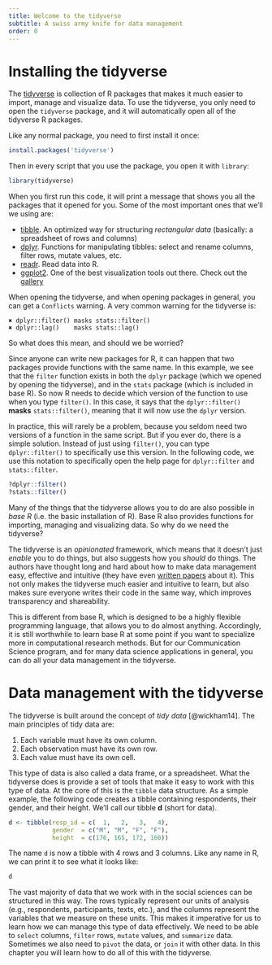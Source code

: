 ```yaml
---
title: Welcome to the tidyverse
subtitle: A swiss army knife for data management
order: 0
---
```


# Installing the tidyverse {#installing-the-tidyverse}

The [tidyverse](https://www.tidyverse.org) is collection of R packages that makes it much easier to import, manage and visualize data.
To use the tidyverse, you only need to open the `tidyverse` package, and it will automatically open all of the tidyverse R packages.

Like any normal package, you need to first install it once:

```r
install.packages('tidyverse')
```

Then in every script that you use the package, you open it with `library`:

```r
library(tidyverse)
```

When you first run this code, it will print a message that shows you all the packages that it opened for you. Some of the most important ones that we'll we using are:

* [tibble](https://tibble.tidyverse.org/). An optimized way for structuring *rectangular data* (basically: a spreadsheet of rows and columns)
* [dplyr](https://dplyr.tidyverse.org/). Functions for manipulating tibbles: select and rename columns, filter rows, mutate values, etc.
* [readr](https://readr.tidyverse.org/). Read data into R. 
* [ggplot2](https://ggplot2.tidyverse.org/). One of the best visualization tools out there. Check out the [gallery](https://r-graph-gallery.com/)


::: {.callout-warning title="What about the 'Conflicts'?" collapse="true"}
When opening the tidyverse, and when opening packages in general, you can get a `Conflicts` warning. 
A very common warning for the tidyverse is:

```
✖ dplyr::filter() masks stats::filter()
✖ dplyr::lag()    masks stats::lag()
```

So what does this mean, and should we be worried?

Since anyone can write new packages for R, it can happen that two packages provide functions with the same name.
In this example, we see that the `filter` function exists in both the `dplyr` package (which we opened by opening the tidyverse), and in the `stats` package (which is included in base R).
So now R needs to decide which version of the function to use when you type `filter()`.
In this case, it says that the `dplyr::filter()` **masks** `stats::filter()`, meaning that it will now use the `dplyr` version.

In practice, this will rarely be a problem, because you seldom need two versions of a function in the same script.
But if you ever do, there is a simple solution. Instead of just using `filter()`, you can type `dplyr::filter()` to specifically use this version.
In the following code, we use this notation to specifically open the help page for `dplyr::filter` and `stats::filter`.

```r
?dplyr::filter()
?stats::filter()
```

:::

::: {.callout-note title="The tidyverse versus base R" collapse="true"}
Many of the things that the tidyverse allows you to do are also possible in *base R* (i.e. the basic installation of R).
Base R also provides functions for importing, managing and visualizing data.
So why do we need the tidyverse?

The tidyverse is an *opinionated* framework, which means that it doesn't just *enable* you to do things, but also suggests how you *should* do things.
The authors have thought long and hard about how to make data management easy, effective and intuitive (they have even [written papers](https://www.jstatsoft.org/article/view/v059i10) about it).
This not only makes the tidyverse much easier and intuitive to learn, but also makes sure everyone writes their code in the same way, which improves transparency and shareability.

This is different from base R, which is designed to be a highly flexible programming language, that allows you to do almost anything.
Accordingly, it is still worthwhile to learn base R at some point if you want to specialize more in computational research methods.
But for our Communication Science program, and for many data science applications in general, you can do all your data management in the tidyverse.
:::


# Data management with the tidyverse {#data-management-with-the-tidyverse}

The tidyverse is built around the concept of *tidy data* [@wickham14].
The main principles of tidy data are:

1. Each variable must have its own column.
2. Each observation must have its own row.
3. Each value must have its own cell.

This type of data is also called a data frame, or a spreadsheet.
What the tidyverse does is provide a set of tools that make it easy to work with this type of data.
At the core of this is the `tibble` data structure.
As a simple example, the following code creates a tibble containing respondents, their gender, and their height.
We'll call our tibble **d** (short for data).

```r
d <- tibble(resp_id = c(  1,   2,   3,   4), 
            gender  = c("M", "M", "F", "F"), 
            height  = c(176, 165, 172, 160))
```

The name `d` is now a tibble with 4 rows and 3 columns.
Like any name in R, we can print it to see what it looks like:

```r
d
```

The vast majority of data that we work with in the social sciences can be structured in this way.
The rows typically represent our units of analysis (e.g., respondents, participants, texts, etc.), and the columns represent the variables that we measure on these units.
This makes it imperative for us to learn how we can manage this type of data effectively.
We need to be able to `select` columns, `filter` rows, `mutate` values, and `summarize` data.
Sometimes we also need to `pivot` the data, or `join` it with other data.
In this chapter you will learn how to do all of this with the tidyverse.